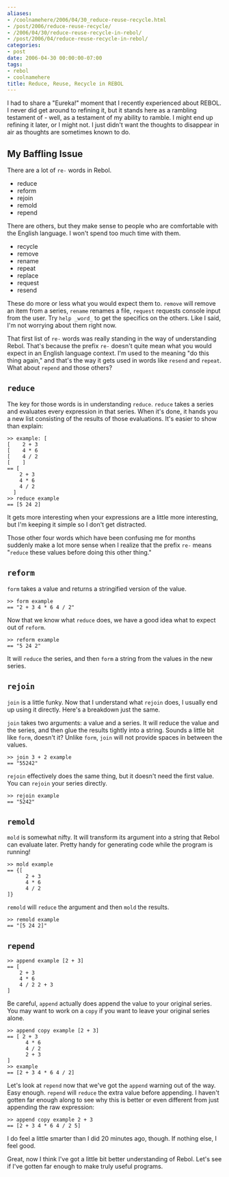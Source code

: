 ```yaml
---
aliases:
- /coolnamehere/2006/04/30_reduce-reuse-recycle.html
- /post/2006/reduce-reuse-recycle/
- /2006/04/30/reduce-reuse-recycle-in-rebol/
- /post/2006/04/reduce-reuse-recycle-in-rebol/
categories:
- post
date: 2006-04-30 00:00:00-07:00
tags:
- rebol
- coolnamehere
title: Reduce, Reuse, Recycle in REBOL
---
```


I had to share a "Eureka!" moment that I recently experienced about REBOL. I 
never did get around to refining it, but it stands here as a rambling 
testament of - well, as a testament of my ability to ramble.  I might end up 
refining it later, or I might not. I just didn't want the thoughts to 
disappear in air as thoughts are sometimes known to do.

## My Baffling Issue

There are a lot of `re-` words in Rebol.

* reduce
* reform
* rejoin
* remold
* repend

There are others, but they make sense to people who are comfortable with the 
English language. I won't spend too much time with them.

* recycle
* remove
* rename
* repeat
* replace
* request
* resend

These do more or less what you would expect them to. `remove` will remove an 
item from a series, `rename` renames a file, `request` requests console input 
from the user. Try `help _word_` to get the specifics on the others. Like I 
said, I'm not worrying about them right now.

That first list of `re-` words was really standing in the way of understanding 
Rebol. That's because the prefix `re-` doesn't quite mean what you would 
expect in an English language context. I'm used to the meaning "do this thing 
again," and that's the way it gets used in words like `resend` and `repeat`. 
What about `repend` and those others?

## `reduce`

The key for those words is in understanding `reduce`. `reduce` takes a series 
and evaluates every expression in that series. When it's done, it hands you a 
new list consisting of the results of those evaluations. It's easier to show 
than explain:

```
>> example: [
[    2 + 3
[    4 * 6
[    4 / 2
[    ]
== [
    2 + 3
    4 * 6
    4 / 2
  ]
>> reduce example
== [5 24 2]
```

It gets more interesting when your expressions are a little more interesting, 
but I'm keeping it simple so I don't get distracted.

Those other four words which have been confusing me for months suddenly make a 
lot more sense when I realize that the prefix `re-` means "`reduce` these 
values before doing this other thing."

## `reform`

`form` takes a value and returns a stringified version of the value.

```
>> form example
== "2 + 3 4 * 6 4 / 2"
```

Now that we know what `reduce` does, we have a good idea what to expect out of `reform`.

```
>> reform example
== "5 24 2"
```

It will `reduce` the series, and then `form` a string from the values in the 
new series.

## `rejoin`

`join` is a little funky. Now that I understand what `rejoin` does, I usually 
end up using it directly. Here's a breakdown just the same.

`join` takes two arguments: a value and a series. It will reduce the value and 
the series, and then glue the results tightly into a string. Sounds a little 
bit like `form`, doesn't it? Unlike `form`, `join` will not provide spaces in 
between the values.

```
>> join 3 + 2 example
== "55242"
```

`rejoin` effectively does the same thing, but it doesn't need the first value. 
You can `rejoin` your series directly.

```
>> rejoin example
== "5242"
```

## `remold`

`mold` is somewhat nifty. It will transform its argument into a string that 
Rebol can evaluate later. Pretty handy for generating code while the program
is running!

```
>> mold example
== {[
      2 + 3
      4 * 6
      4 / 2
]}
```

`remold` will `reduce` the argument and then `mold` the results.

```
>> remold example
== "[5 24 2]"
```

## `repend`

```
>> append example [2 + 3]
== [
    2 + 3
    4 * 6
    4 / 2 2 + 3
]
```

Be careful, `append` actually does append the value to your original series. 
You may want to work on a `copy` if you want to leave your original series alone.

```
>> append copy example [2 + 3]
== [ 2 + 3 
      4 * 6 
      4 / 2 
      2 + 3
]
>> example
== [2 + 3 4 * 6 4 / 2]
```

Let's look at `repend` now that we've got the `append` warning out of the way. 
Easy enough. `repend` will `reduce` the extra value before appending. I 
haven't gotten far enough along to see why this is better or even different 
from just appending the raw expression:

```
>> append copy example 2 + 3
== [2 + 3 4 * 6 4 / 2 5]
```

I do feel a little smarter than I did 20 minutes ago, though. If nothing else, 
I feel good.

Great, now I think I've got a little bit better understanding of Rebol. Let's 
see if I've gotten far enough to make truly useful programs.
